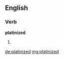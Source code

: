 ==English==

===Verb===
'''platinized'''

# {{past of|platinize}}

[[de:platinized]]
[[mg:platinized]]